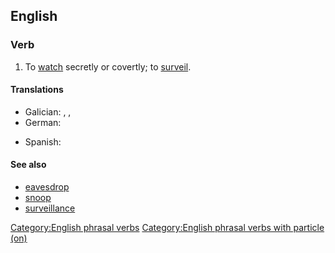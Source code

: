 ==English==

===Verb===
{{head|en|verb}}

# To [[watch]] secretly or covertly; to [[surveil]].

====Translations====
{{trans-top|to watch secretly or covertly; to surveil}}
* Galician: {{t+|gl|aseitar}}, {{t+|gl|axexar}}, {{t+|gl|espreitar}}
* German: {{t+|de|ausspionieren}}
{{trans-mid}}
* Spanish: {{t+|es|avizorar}}
{{trans-bottom}}

====See also====
* [[eavesdrop]]
* [[snoop]]
* [[surveillance]]

[[Category:English phrasal verbs]]
[[Category:English phrasal verbs with particle (on)]]